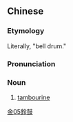 {{also|铃鼓}}
==Chinese==
{{zh-forms|s=铃鼓}}

===Etymology===
Literally, "bell drum."

===Pronunciation===
{{zh-pron
|m=línggǔ
|h=pfs=lìn-kú
|cat=n
}}

===Noun===
{{zh-noun}}

# [[tambourine]]

[[Category:zh:Musical instruments|金05鈴鼓]]